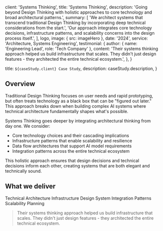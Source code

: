 
  client: 'Systems Thinking',
  title: 'Systems Thinking',
  description:
    'Going beyond Design Thinking with holistic approaches to core technology and broad architectural patterns.',
  summary: [
    'We architect systems that transcend traditional Design Thinking by incorporating deep technical considerations from the start.',
    'Our approach integrates core technology decisions, infrastructure patterns, and scalability concerns into the design process itself.',
  ],
  logo,
  image: { src: imageHero },
  date: '2024',
  service: 'Architecture, Systems Engineering',
  testimonial: {
    author: { name: 'Engineering Lead', role: 'Tech Company' },
    content:
      'Their systems thinking approach helped us build infrastructure that scales. They didn&apos;t just design features - they architected the entire technical ecosystem.',
  },
}

  title: `${caseStudy.client} Case Study`,
  description: caseStudy.description,
}

## Overview

Traditional Design Thinking focuses on user needs and rapid prototyping, but often treats technology as a black box that can be "figured out later." This approach breaks down when building complex AI systems where technical architecture fundamentally shapes what's possible.

Systems Thinking goes deeper by integrating architectural thinking from day one. We consider:

- Core technology choices and their cascading implications
- Infrastructure patterns that enable scalability and resilience
- Data flow architectures that support AI model requirements
- Integration patterns across the entire technical ecosystem

This holistic approach ensures that design decisions and technical decisions inform each other, creating systems that are both elegant and technically sound.

## What we deliver

<TagList>
  <TagListItem>Technical Architecture</TagListItem>
  <TagListItem>Infrastructure Design</TagListItem>
  <TagListItem>System Integration Patterns</TagListItem>
  <TagListItem>Scalability Planning</TagListItem>
</TagList>

<Blockquote
  author={{ name: 'Engineering Lead', role: 'Tech Company' }}
  image={{ src: imageDebraFiscal }}
>
  Their systems thinking approach helped us build infrastructure that scales.
  They didn&apos;t just design features - they architected the entire technical
  ecosystem.
</Blockquote>

<StatList>
  <StatListItem value="360°" label="Holistic view" />
  <StatListItem value="10x" label="Scalability factor" />
  <StatListItem value="Zero" label="Technical debt" />
  <StatListItem value="100%" label="Integration coverage" />
</StatList>
